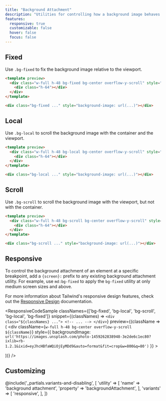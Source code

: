 ```yaml
---
title: "Background Attachment"
description: "Utilities for controlling how a background image behaves when scrolling."
features:
  responsive: true
  customizable: false
  hover: false
  focus: false
---
```





## Fixed

Use `.bg-fixed` to fix the background image relative to the viewport.

```html
<template preview>
  <div class="w-full h-48 bg-fixed bg-center overflow-y-scroll" style="background-image:url('https://images.unsplash.com/photo-1459262838948-3e2de6c1ec80?ixlib=rb-1.2.1&ixid=eyJhcHBfaWQiOjEyMDd9&auto=format&fit=crop&w=800&q=80');">
    <div class="h-64"></div>
  </div>
</template>

<div class="bg-fixed ..." style="background-image: url(...)"></div>
```

## Local

Use `.bg-local` to scroll the background image with the container and the viewport.

```html
<template preview>
  <div class="w-full h-48 bg-local bg-center overflow-y-scroll" style="background-image:url('https://images.unsplash.com/photo-1459262838948-3e2de6c1ec80?ixlib=rb-1.2.1&ixid=eyJhcHBfaWQiOjEyMDd9&auto=format&fit=crop&w=800&q=80');">
    <div class="h-64"></div>
  </div>
</template>

<div class="bg-local ..." style="background-image: url(...)"></div>
```

## Scroll

Use `.bg-scroll` to scroll the background image with the viewport, but not with the container.

```html
<template preview>
  <div class="w-full h-48 bg-scroll bg-center overflow-y-scroll" style="background-image:url('https://images.unsplash.com/photo-1459262838948-3e2de6c1ec80?ixlib=rb-1.2.1&ixid=eyJhcHBfaWQiOjEyMDd9&auto=format&fit=crop&w=800&q=80');">
    <div class="h-64"></div>
  </div>
</template>

<div class="bg-scroll ..." style="background-image: url(...)"></div>
```

## Responsive

To control the background attachment of an element at a specific breakpoint, add a `{screen}:` prefix to any existing background attachment utility. For example, use `md:bg-fixed` to apply the `bg-fixed` utility at only medium screen sizes and above.

For more information about Tailwind's responsive design features, check out the [Responsive Design](/docs/responsive-design) documentation.

<ResponsiveCodeSample
  classNames={['bg-fixed', 'bg-local', 'bg-scroll', 'bg-local', 'bg-fixed']}
  snippet={(classNames) => `
    <div class="${classNames} ...">
      <!-- ... -->
    </div>
  `}
  preview={(className => (
    <div
      className={`w-full h-48 bg-center overflow-y-scroll ${className}`}
      style={{
        backgroundImage: `url('https://images.unsplash.com/photo-1459262838948-3e2de6c1ec80?ixlib=rb-1.2.1&ixid=eyJhcHBfaWQiOjEyMDd9&auto=format&fit=crop&w=800&q=80')`
      }}
    >
      <div className="h-64"></div>
    </div>
  ))}
/>

## Customizing

@include('_partials.variants-and-disabling', [
    'utility' => [
        'name' => 'background attachment',
        'property' => 'backgroundAttachment',
    ],
    'variants' => [
        'responsive',
    ],
])
